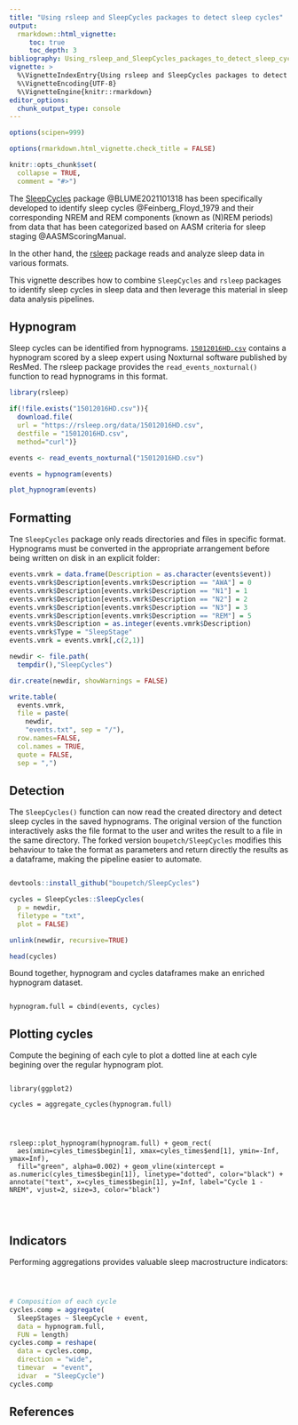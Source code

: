 ---
title: "Using rsleep and SleepCycles packages to detect sleep cycles"
output: 
  rmarkdown::html_vignette:
     toc: true
     toc_depth: 3
bibliography: Using_rsleep_and_SleepCycles_packages_to_detect_sleep_cycles.bibtex
vignette: >
  %\VignetteIndexEntry{Using rsleep and SleepCycles packages to detect sleep cycles}
  %\VignetteEncoding{UTF-8}
  %\VignetteEngine{knitr::rmarkdown}
editor_options: 
  chunk_output_type: console
---

```{r env, include = FALSE}

options(scipen=999)

options(rmarkdown.html_vignette.check_title = FALSE)

knitr::opts_chunk$set(
  collapse = TRUE,
  comment = "#>")

```

The [SleepCycles](https://CRAN.R-project.org/package=SleepCycles) package @BLUME2021101318 has been specifically developed to identify sleep cycles @Feinberg_Floyd_1979 and their corresponding NREM and REM components (known as (N)REM periods) from data that has been categorized based on AASM criteria for sleep staging @AASMScoringManual.

In the other hand, the [rsleep](https://rsleep.org/) package reads and analyze sleep data in various formats.

This vignette describes how to combine `SleepCycles` and `rsleep` packages to identify sleep cycles in sleep data and then leverage this material in sleep data analysis pipelines.

## Hypnogram

Sleep cycles can be identified from hypnograms. [`15012016HD.csv`](https://rsleep.org/data/15012016HD.csv) contains a hypnogram scored by a sleep expert using Noxturnal software published by ResMed. The rsleep package provides the `read_events_noxturnal()` function to read hypnograms in this format.

```{r hypnogram, echo=FALSE, message=FALSE, warning=FALSE}
library(rsleep)

if(!file.exists("15012016HD.csv")){
  download.file(
  url = "https://rsleep.org/data/15012016HD.csv",
  destfile = "15012016HD.csv",
  method="curl")}

events <- read_events_noxturnal("15012016HD.csv")

events = hypnogram(events)

plot_hypnogram(events)

```

## Formatting

Tne `SleepCycles` package only reads directories and files in specific format. Hypnograms must be converted in the appropriate arrangement before being written on disk in an explicit folder:

```{r cycles, echo=TRUE, message=FALSE, warning=FALSE}

events.vmrk = data.frame(Description = as.character(events$event))
events.vmrk$Description[events.vmrk$Description == "AWA"] = 0
events.vmrk$Description[events.vmrk$Description == "N1"] = 1
events.vmrk$Description[events.vmrk$Description == "N2"] = 2
events.vmrk$Description[events.vmrk$Description == "N3"] = 3
events.vmrk$Description[events.vmrk$Description == "REM"] = 5
events.vmrk$Description = as.integer(events.vmrk$Description)
events.vmrk$Type = "SleepStage"
events.vmrk = events.vmrk[,c(2,1)]

newdir <- file.path(
  tempdir(),"SleepCycles")

dir.create(newdir, showWarnings = FALSE)

write.table(
  events.vmrk, 
  file = paste(
    newdir,
    "events.txt", sep = "/"),
  row.names=FALSE,
  col.names = TRUE, 
  quote = FALSE, 
  sep = ",")

```

## Detection

The `SleepCycles()` function can now read the created directory and detect sleep cycles in the saved hypnograms. The original version of the function interactively asks the file format to the user and writes the result to a file in the same directory. The forked version `boupetch/SleepCycles` modifies this behaviour to take the format as parameters and return directly the results as a dataframe, making the pipeline easier to automate.

```r

devtools::install_github("boupetch/SleepCycles")

cycles = SleepCycles::SleepCycles(
  p = newdir, 
  filetype = "txt", 
  plot = FALSE)

unlink(newdir, recursive=TRUE)

head(cycles)

```

Bound together, hypnogram and cycles dataframes make an enriched hypnogram dataset.

```

hypnogram.full = cbind(events, cycles)

```

## Plotting cycles

Compute the begining of each cyle to plot a dotted line at each cyle begining over the regular hypnogram plot.

```

library(ggplot2)

cycles = aggregate_cycles(hypnogram.full)




rsleep::plot_hypnogram(hypnogram.full) + geom_rect(
  aes(xmin=cyles_times$begin[1], xmax=cyles_times$end[1], ymin=-Inf, ymax=Inf),
  fill="green", alpha=0.002) + geom_vline(xintercept = as.numeric(cyles_times$begin[1]), linetype="dotted", color="black") + annotate("text", x=cyles_times$begin[1], y=Inf, label="Cycle 1 - NREM", vjust=2, size=3, color="black")




```


## Indicators

Performing aggregations provides valuable sleep macrostructure indicators:

```r



# Composition of each cycle
cycles.comp = aggregate(
  SleepStages ~ SleepCycle + event, 
  data = hypnogram.full, 
  FUN = length)
cycles.comp = reshape(
  data = cycles.comp, 
  direction = "wide", 
  timevar  = "event",
  idvar  = "SleepCycle")
cycles.comp

```

## References
